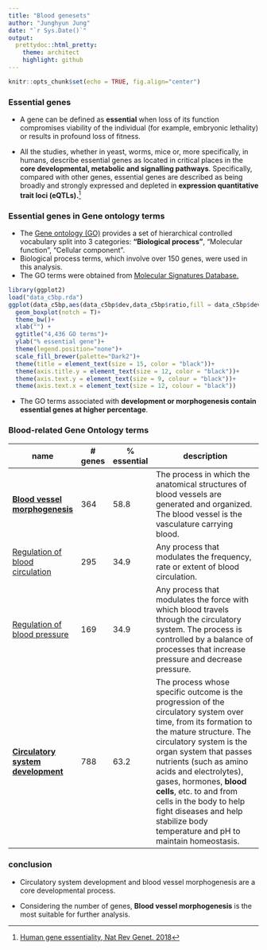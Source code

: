```yaml
---
title: "Blood genesets"
author: "Junghyun Jung"
date: "`r Sys.Date()`"
output:
  prettydoc::html_pretty:
    theme: architect
    highlight: github
---
```

```r
knitr::opts_chunk$set(echo = TRUE, fig.align="center")
```
### Essential genes

- A gene can be defined as **essential** when loss of its function compromises viability of the individual (for example, embryonic lethality) or results in profound loss of fitness.

- All the studies, whether in yeast, worms, mice or, more specifically, in humans, describe essential genes as located in critical places in the **core developmental, metabolic and signalling pathways**. Specifically, compared with other genes, essential genes are described as being broadly and strongly expressed and depleted in **expression quantitative trait loci (eQTLs).**^[[Human gene essentiality, Nat Rev Genet. 2018](https://www.nature.com/articles/nrg.2017.75)]

### Essential genes in Gene ontology terms
 - The [Gene ontology (GO)](https://en.wikipedia.org/wiki/Gene_ontology) provides a set of hierarchical controlled vocabulary split into 3 categories: **"Biological process"**, "Molecular function", "Cellular component".
 - Biological process terms, which involve over 150 genes, were used in this analysis. 
 - The GO terms were obtained from [Molecular Signatures Database.](http://software.broadinstitute.org/gsea/msigdb/index.jsp)

```r
library(ggplot2)
load("data_c5bp.rda")
ggplot(data_c5bp,aes(data_c5bp$dev,data_c5bp$ratio,fill = data_c5bp$dev)) +
  geom_boxplot(notch = T)+
  theme_bw()+
  xlab("") +
  ggtitle("4,436 GO terms")+
  ylab("% essential gene")+
  theme(legend.position="none")+
  scale_fill_brewer(palette="Dark2")+
  theme(title = element_text(size = 15, color = "black"))+
  theme(axis.title.y = element_text(size = 12, color = "black"))+
  theme(axis.text.y = element_text(size = 9, colour = "black"))+
  theme(axis.text.x = element_text(size = 12, colour = "black"))

```

 - The GO terms associated with **development or morphogenesis contain essential genes at higher percentage**.

### Blood-related Gene Ontology terms

name | # genes|% essential|description |
-------------|-------|-----------|-------------------------------------------
[**Blood vessel morphogenesis**][2] | 364 |58.8 |The process in which the anatomical structures of blood vessels are generated and organized. The blood vessel is the vasculature carrying blood.
[Regulation of blood circulation][4]| 295 | 34.9 |Any process that modulates the frequency, rate or extent of blood circulation.	
[Regulation of blood pressure][5] | 169 |34.9 |Any process that modulates the force with which blood travels through the circulatory system. The process is controlled by a balance of processes that increase pressure and decrease pressure.
[**Circulatory system development**][3] | 788 |63.2| The process whose specific outcome is the progression of the circulatory system over time, from its formation to the mature structure. The circulatory system is the organ system that passes nutrients (such as amino acids and electrolytes), gases, hormones, **blood cells**, etc. to and from cells in the body to help fight diseases and help stabilize body temperature and pH to maintain homeostasis.


### conclusion
 - Circulatory system development and blood vessel morphogenesis are a core developmental process.
 
 - Considering the number of genes, **Blood vessel morphogenesis** is the most suitable for further analysis. 

[2]: http://amigo.geneontology.org/amigo/term/GO:0048514
[3]: http://amigo.geneontology.org/amigo/term/GO:0072359
[4]: http://amigo.geneontology.org/amigo/term/GO:1903522
[5]: http://amigo.geneontology.org/amigo/term/GO:0008217

